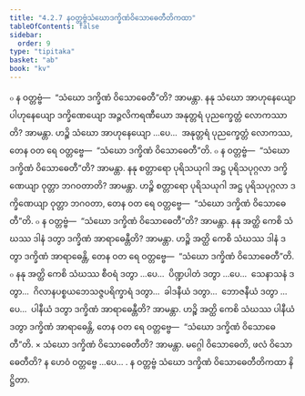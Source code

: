 ```yaml
---
title: "4.2.7 နဝတ္တဗ္ဗံသံဃောဒက္ခိဏံဝိသောဓေတီတိကထာ"
tableOfContents: false
sidebar:
  order: 9
type: "tipitaka"
basket: "ab"
book: "kv"
---
```



<DynamicBreadcrumb />

<Division number="793" book="kv">

<Paragraph number="2473" book="kv">
๐ န ဝတ္တဗ္ဗံ—  “သံဃော ဒက္ခိဏံ ဝိသောဓေတီ”တိ? အာမန္တာ. နနု သံဃော အာဟုနေယျော ပါဟုနေယျော ဒက္ခိဏေယျော အဉ္ဇလိကရဏီယော အနုတ္တရံ ပုညက္ခေတ္တံ လောကဿာတိ? အာမန္တာ. ဟဉ္စိ သံဃော အာဟုနေယျော …ပေ…  အနုတ္တရံ ပုညက္ခေတ္တံ လောကဿ, တေန ဝတ ရေ ဝတ္တဗ္ဗေ—  “သံဃော ဒက္ခိဏံ ဝိသောဓေတီ”တိ.
</Paragraph>

<Paragraph number="2474" book="kv">
๐ န ဝတ္တဗ္ဗံ—  “သံဃော ဒက္ခိဏံ ဝိသောဓေတီ”တိ? အာမန္တာ. နနု စတ္တာရော ပုရိသယုဂါ အဋ္ဌ ပုရိသပုဂ္ဂလာ ဒက္ခိဏေယျာ ဝုတ္တာ ဘဂဝတာတိ? အာမန္တာ. ဟဉ္စိ စတ္တာရော ပုရိသယုဂါ အဋ္ဌ ပုရိသပုဂ္ဂလာ ဒက္ခိဏေယျာ ဝုတ္တာ ဘဂဝတာ, တေန ဝတ ရေ ဝတ္တဗ္ဗေ—  “သံဃော ဒက္ခိဏံ ဝိသောဓေတီ”တိ.
</Paragraph>

<Paragraph number="2475" book="kv">
๐ န ဝတ္တဗ္ဗံ—  “သံဃော ဒက္ခိဏံ ဝိသောဓေတီ”တိ? အာမန္တာ. နနု အတ္ထိ ကေစိ သံဃဿ ဒါနံ ဒတွာ ဒက္ခိဏံ အာရာဓေန္တီတိ? အာမန္တာ. ဟဉ္စိ အတ္ထိ ကေစိ သံဃဿ ဒါနံ ဒတွာ ဒက္ခိဏံ အာရာဓေန္တိ, တေန ဝတ ရေ ဝတ္တဗ္ဗေ—  “သံဃော ဒက္ခိဏံ ဝိသောဓေတီ”တိ.
</Paragraph>

<Paragraph number="2476" book="kv">
๐ နနု အတ္ထိ ကေစိ သံဃဿ စီဝရံ ဒတွာ …ပေ…  ပိဏ္ဍပါတံ ဒတွာ …ပေ…  သေနာသနံ ဒတွာ…  ဂိလာနပစ္စယဘေသဇ္ဇပရိက္ခာရံ ဒတွာ…  ခါဒနီယံ ဒတွာ…  ဘောဇနီယံ ဒတွာ …ပေ…  ပါနီယံ ဒတွာ ဒက္ခိဏံ အာရာဓေန္တီတိ? အာမန္တာ. ဟဉ္စိ အတ္ထိ ကေစိ သံဃဿ ပါနီယံ ဒတွာ ဒက္ခိဏံ အာရာဓေန္တိ, တေန ဝတ ရေ ဝတ္တဗ္ဗေ—  “သံဃော ဒက္ခိဏံ ဝိသောဓေတီ”တိ.
</Paragraph>

</Division>
<Division number="794" book="kv">

<Paragraph number="2477" book="kv">
× သံဃော ဒက္ခိဏံ ဝိသောဓေတီတိ? အာမန္တာ. မဂ္ဂေါ ဝိသောဓေတိ, ဖလံ ဝိသောဓေတီတိ? န ဟေဝံ ဝတ္တဗ္ဗေ …ပေ… .

</Paragraph>
</Division>

<Paragraph number="2478" type="center" book="kv">
န ဝတ္တဗ္ဗံ သံဃော ဒက္ခိဏံ ဝိသောဓေတီတိကထာ နိဋ္ဌိတာ.
</Paragraph>